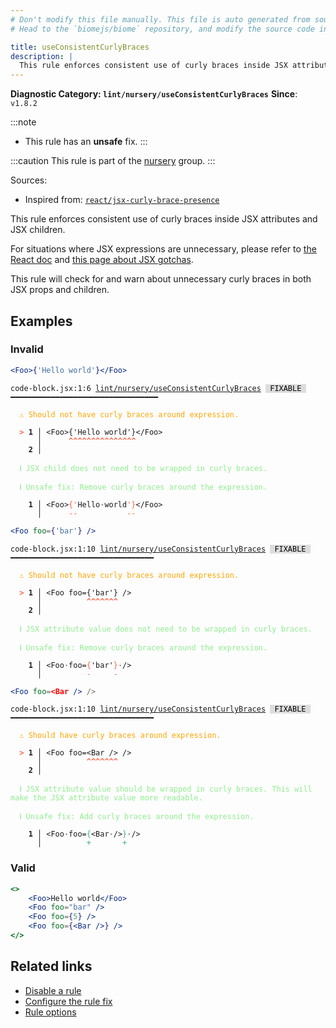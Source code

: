 ```yaml
---
# Don't modify this file manually. This file is auto generated from source, and you will lose your changes next time the website is built.
# Head to the `biomejs/biome` repository, and modify the source code in there.

title: useConsistentCurlyBraces
description: |
  This rule enforces consistent use of curly braces inside JSX attributes and JSX children.
---
```


**Diagnostic Category: `lint/nursery/useConsistentCurlyBraces`**
<Tabs>
<TabItem label="JSX and TSX" icon="seti:javascript">
**Since**: `v1.8.2`

:::note
- This rule has an **unsafe** fix.
:::

:::caution
This rule is part of the [nursery](/linter/rules/#nursery) group.
:::

Sources: 
- Inspired from: <a href="https://github.com/jsx-eslint/eslint-plugin-react/blob/master/docs/rules/jsx-curly-brace-presence.md" target="_blank"><code>react/jsx-curly-brace-presence</code></a>

This rule enforces consistent use of curly braces inside JSX attributes and JSX children.

For situations where JSX expressions are unnecessary, please refer to [the React doc](https://facebook.github.io/react/docs/jsx-in-depth.html) and [this page about JSX gotchas](https://github.com/facebook/react/blob/v15.4.0-rc.3/docs/docs/02.3-jsx-gotchas.md#html-entities).

This rule will check for and warn about unnecessary curly braces in both JSX props and children.

## Examples

### Invalid

```jsx
<Foo>{'Hello world'}</Foo>
```

<pre class="language-text"><code class="language-text">code-block.jsx:1:6 <a href="https://biomejs.dev/linter/rules/use-consistent-curly-braces">lint/nursery/useConsistentCurlyBraces</a> <span style="color: #000; background-color: #ddd;"> FIXABLE </span> ━━━━━━━━━━━━━━━━━━━━━━━━━━━━━━━━━<br /><br />  <strong><span style="color: Orange;">⚠</span></strong> <span style="color: Orange;">Should not have curly braces around expression.</span><br />  <br />  <strong><span style="color: Tomato;">&gt;</span></strong> <strong>1 │ </strong>&lt;Foo&gt;&#123;'Hello world'&#125;&lt;/Foo&gt;<br />   <strong>   │ </strong>     <strong><span style="color: Tomato;">^</span></strong><strong><span style="color: Tomato;">^</span></strong><strong><span style="color: Tomato;">^</span></strong><strong><span style="color: Tomato;">^</span></strong><strong><span style="color: Tomato;">^</span></strong><strong><span style="color: Tomato;">^</span></strong><strong><span style="color: Tomato;">^</span></strong><strong><span style="color: Tomato;">^</span></strong><strong><span style="color: Tomato;">^</span></strong><strong><span style="color: Tomato;">^</span></strong><strong><span style="color: Tomato;">^</span></strong><strong><span style="color: Tomato;">^</span></strong><strong><span style="color: Tomato;">^</span></strong><strong><span style="color: Tomato;">^</span></strong><strong><span style="color: Tomato;">^</span></strong><br />    <strong>2 │ </strong><br />  <br />  <strong><span style="color: lightgreen;">ℹ</span></strong> <span style="color: lightgreen;">JSX child does not need to be wrapped in curly braces.</span><br />  <br />  <strong><span style="color: lightgreen;">ℹ</span></strong> <span style="color: lightgreen;">Unsafe fix</span><span style="color: lightgreen;">: </span><span style="color: lightgreen;">Remove curly braces around the expression.</span><br />  <br />  <strong>  1 │ </strong>&lt;Foo&gt;<span style="color: Tomato;">&#123;</span><span style="color: Tomato;">'</span>Hello<span style="opacity: 0.8;">·</span>world<span style="color: Tomato;">'</span><span style="color: Tomato;">&#125;</span>&lt;/Foo&gt;<br />  <strong>    │ </strong>     <span style="color: Tomato;">-</span><span style="color: Tomato;">-</span>           <span style="color: Tomato;">-</span><span style="color: Tomato;">-</span>      <br /></code></pre>

```jsx
<Foo foo={'bar'} />
```

<pre class="language-text"><code class="language-text">code-block.jsx:1:10 <a href="https://biomejs.dev/linter/rules/use-consistent-curly-braces">lint/nursery/useConsistentCurlyBraces</a> <span style="color: #000; background-color: #ddd;"> FIXABLE </span> ━━━━━━━━━━━━━━━━━━━━━━━━━━━━━━━━<br /><br />  <strong><span style="color: Orange;">⚠</span></strong> <span style="color: Orange;">Should not have curly braces around expression.</span><br />  <br />  <strong><span style="color: Tomato;">&gt;</span></strong> <strong>1 │ </strong>&lt;Foo foo=&#123;'bar'&#125; /&gt;<br />   <strong>   │ </strong>         <strong><span style="color: Tomato;">^</span></strong><strong><span style="color: Tomato;">^</span></strong><strong><span style="color: Tomato;">^</span></strong><strong><span style="color: Tomato;">^</span></strong><strong><span style="color: Tomato;">^</span></strong><strong><span style="color: Tomato;">^</span></strong><strong><span style="color: Tomato;">^</span></strong><br />    <strong>2 │ </strong><br />  <br />  <strong><span style="color: lightgreen;">ℹ</span></strong> <span style="color: lightgreen;">JSX attribute value does not need to be wrapped in curly braces.</span><br />  <br />  <strong><span style="color: lightgreen;">ℹ</span></strong> <span style="color: lightgreen;">Unsafe fix</span><span style="color: lightgreen;">: </span><span style="color: lightgreen;">Remove curly braces around the expression.</span><br />  <br />  <strong>  1 │ </strong>&lt;Foo<span style="opacity: 0.8;">·</span>foo=<span style="color: Tomato;">&#123;</span>'bar'<span style="color: Tomato;">&#125;</span><span style="opacity: 0.8;">·</span>/&gt;<br />  <strong>    │ </strong>         <span style="color: Tomato;">-</span>     <span style="color: Tomato;">-</span>   <br /></code></pre>

```jsx
<Foo foo=<Bar /> />
```

<pre class="language-text"><code class="language-text">code-block.jsx:1:10 <a href="https://biomejs.dev/linter/rules/use-consistent-curly-braces">lint/nursery/useConsistentCurlyBraces</a> <span style="color: #000; background-color: #ddd;"> FIXABLE </span> ━━━━━━━━━━━━━━━━━━━━━━━━━━━━━━━━<br /><br />  <strong><span style="color: Orange;">⚠</span></strong> <span style="color: Orange;">Should have curly braces around expression.</span><br />  <br />  <strong><span style="color: Tomato;">&gt;</span></strong> <strong>1 │ </strong>&lt;Foo foo=&lt;Bar /&gt; /&gt;<br />   <strong>   │ </strong>         <strong><span style="color: Tomato;">^</span></strong><strong><span style="color: Tomato;">^</span></strong><strong><span style="color: Tomato;">^</span></strong><strong><span style="color: Tomato;">^</span></strong><strong><span style="color: Tomato;">^</span></strong><strong><span style="color: Tomato;">^</span></strong><strong><span style="color: Tomato;">^</span></strong><br />    <strong>2 │ </strong><br />  <br />  <strong><span style="color: lightgreen;">ℹ</span></strong> <span style="color: lightgreen;">JSX attribute value should be wrapped in curly braces. This will make the JSX attribute value more readable.</span><br />  <br />  <strong><span style="color: lightgreen;">ℹ</span></strong> <span style="color: lightgreen;">Unsafe fix</span><span style="color: lightgreen;">: </span><span style="color: lightgreen;">Add curly braces around the expression.</span><br />  <br />  <strong>  1 │ </strong>&lt;Foo<span style="opacity: 0.8;">·</span>foo=<span style="color: MediumSeaGreen;">&#123;</span>&lt;Bar<span style="opacity: 0.8;">·</span>/&gt;<span style="color: MediumSeaGreen;">&#125;</span><span style="opacity: 0.8;">·</span>/&gt;<br />  <strong>    │ </strong>         <span style="color: MediumSeaGreen;">+</span>       <span style="color: MediumSeaGreen;">+</span>   <br /></code></pre>

### Valid

```jsx
<>
    <Foo>Hello world</Foo>
    <Foo foo="bar" />
    <Foo foo={5} />
    <Foo foo={<Bar />} />
</>
```

## Related links

- [Disable a rule](/linter/#disable-a-lint-rule)
- [Configure the rule fix](/linter#configure-the-rule-fix)
- [Rule options](/linter/#rule-options)

</TabItem>
</Tabs>

